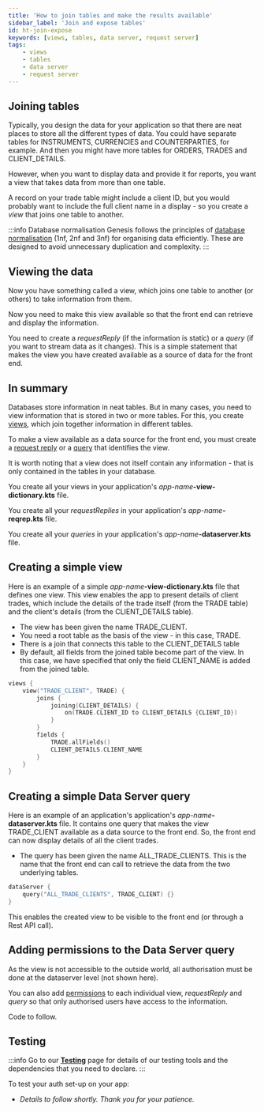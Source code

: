 ```yaml
---
title: 'How to join tables and make the results available'
sidebar_label: 'Join and expose tables'
id: ht-join-expose
keywords: [views, tables, data server, request server]
tags:
    - views
    - tables
    - data server
    - request server
---
```






## Joining tables
Typically, you design the data for your application so that there are neat places to store all the different types of data. You could have separate tables for INSTRUMENTS, CURRENCIES and COUNTERPARTIES, for example. And then you might have more tables for ORDERS, TRADES and CLIENT_DETAILS.

However, when you want to display data and provide it for reports, you want a view that takes data from more than one table.

A record on your trade table might include a client ID, but you would probably want to include the full client name in a display - so you create a *view* that joins one table to another.

:::info Database normalisation
Genesis follows the principles of [database normalisation](https://www.freecodecamp.org/news/database-normalization-1nf-2nf-3nf-table-examples/) (1nf, 2nf and 3nf) for organising data efficiently. These are designed to avoid unnecessary duplication and complexity. 
:::

## Viewing the data
Now you have something called a view, which joins one table to another (or others) to take information from them.

Now you need to make this view available so that the front end can retrieve and display the information. 

You need to create a *requestReply* (if the information is static) or a *query* (if you want to stream data as it changes). This is a simple statement that makes the view you have created available as a source of data for the front end.

## In summary
Databases store information in neat tables. But in many cases, you need to view information that is stored in two or more tables. For this, you create [views](/database/fields-tables-views/views/), which join together information in different tables.

To make a view available as a data source for the front end, you must create a [request reply](/server/request-server/basics/) or a [query](/server/data-server/basics/) that identifies the view.

It is worth noting that a view does not itself contain any information - that is only contained in the tables in your database.

You create all your views in your application's _app-name_**-view-dictionary.kts** file.

You create all your _requestReplies_ in your application's _app-name_**-reqrep.kts** file.

You create all your _queries_ in your application's _app-name_**-dataserver.kts** file.

## Creating a simple view
Here is an example of a simple  _app-name_**-view-dictionary.kts** file that defines one view. This view enables the app to present details of client trades, which include the details of the trade itself (from the TRADE table) and the client's details (from the CLIENT_DETAILS table).

- The view has been given the name TRADE_CLIENT. 
- You need a root table as the basis of the view - in this case, TRADE.
- There is a join that connects this table to the CLIENT_DETAILS table
- By default, all fields from the joined table become part of the view. In this case, we have specified that only the field CLIENT_NAME is added from the joined table.

```kotlin
views {
    view("TRADE_CLIENT", TRADE) {
        joins {
            joining(CLIENT_DETAILS) {
                on(TRADE.CLIENT_ID to CLIENT_DETAILS {CLIENT_ID})
            }
        }
        fields {
            TRADE.allFields()
            CLIENT_DETAILS.CLIENT_NAME
        }
    }
}
```

## Creating a simple Data Server query

Here is an example of an application's application's _app-name_**-dataserver.kts** file. It contains one query that makes the view TRADE_CLIENT available as a data source to the front end. So, the front end can now display details of all the client trades.

- The query has been given the name ALL_TRADE_CLIENTS. This is the name that the front end can call to retrieve the data from the two underlying tables.

```kotlin
dataServer {
    query("ALL_TRADE_CLIENTS", TRADE_CLIENT) {}
}
```

This enables the created view to be visible to the front end (or through a Rest API call).

## Adding permissions to the Data Server query

As the view is not accessible to the outside world, all authorisation must be done at the dataserver level (not shown here).

You can also add [permissions](/how-to/ht-auth/) to each individual view, _requestReply_ and _query_ so that only authorised users have access to the information.

Code to follow.

## Testing

:::info
Go to our [**Testing**](/how-to/ht-prepare-test/) page for details of our testing tools and the dependencies that you need to declare.
:::

To test your auth set-up on your app:

- *Details to follow shortly. Thank you for your patience.*


